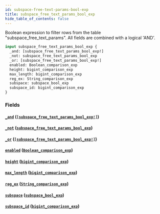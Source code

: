 ```yaml
---
id: subspace-free-text-params-bool-exp
title: subspace_free_text_params_bool_exp
hide_table_of_contents: false
---
```


Boolean expression to filter rows from the table "subspace_free_text_params". All fields are combined with a logical 'AND'.

```graphql
input subspace_free_text_params_bool_exp {
  _and: [subspace_free_text_params_bool_exp!]
  _not: subspace_free_text_params_bool_exp
  _or: [subspace_free_text_params_bool_exp!]
  enabled: Boolean_comparison_exp
  height: bigint_comparison_exp
  max_length: bigint_comparison_exp
  reg_ex: String_comparison_exp
  subspace: subspace_bool_exp
  subspace_id: bigint_comparison_exp
}
```

### Fields

#### [`_and`](#) ([`[subspace_free_text_params_bool_exp!]`](../inputs/subspace-free-text-params-bool-exp))

#### [`_not`](#) ([`subspace_free_text_params_bool_exp`](../inputs/subspace-free-text-params-bool-exp))

#### [`_or`](#) ([`[subspace_free_text_params_bool_exp!]`](../inputs/subspace-free-text-params-bool-exp))

#### [`enabled`](#) ([`Boolean_comparison_exp`](../inputs/boolean-comparison-exp))

#### [`height`](#) ([`bigint_comparison_exp`](../inputs/bigint-comparison-exp))

#### [`max_length`](#) ([`bigint_comparison_exp`](../inputs/bigint-comparison-exp))

#### [`reg_ex`](#) ([`String_comparison_exp`](../inputs/string-comparison-exp))

#### [`subspace`](#) ([`subspace_bool_exp`](../inputs/subspace-bool-exp))

#### [`subspace_id`](#) ([`bigint_comparison_exp`](../inputs/bigint-comparison-exp))
